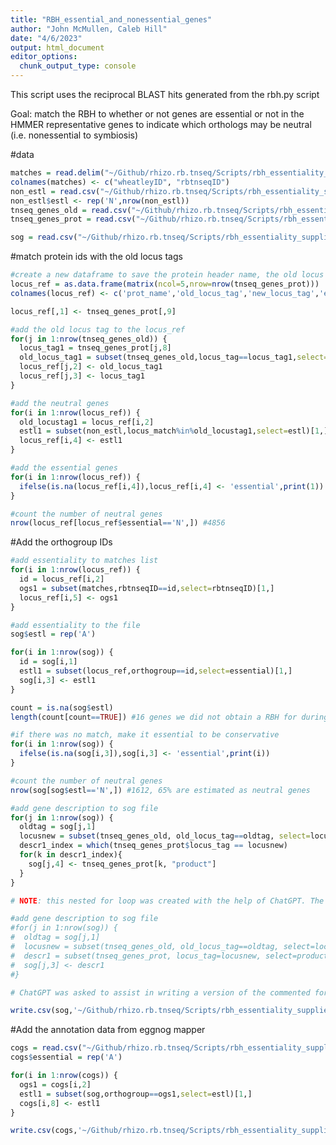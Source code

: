 ---
title: "RBH_essential_and_nonessential_genes"
author: "John McMullen, Caleb Hill"
date: "4/6/2023"
output: html_document
editor_options: 
  chunk_output_type: console
---
This script uses the reciprocal BLAST hits generated from the rbh.py script

Goal: match the RBH to whether or not genes are essential or not in the HMMER representative genes to indicate which orthologs may be neutral (i.e. nonessential to symbiosis)

#data
```{r}
matches = read.delim("~/Github/rhizo.rb.tnseq/Scripts/rbh_essentiality_supplies/out_smeliplant.txt",header=FALSE)
colnames(matches) <- c("wheatleyID", "rbtnseqID")
non_estl = read.csv("~/Github/rhizo.rb.tnseq/Scripts/rbh_essentiality_supplies/Rlv_nonessential gene list.csv")
non_estl$estl <- rep('N',nrow(non_estl))
tnseq_genes_old = read.csv("~/Github/rhizo.rb.tnseq/Scripts/rbh_essentiality_supplies/old_annotations_smeliplant.csv")
tnseq_genes_prot = read.csv("~/Github/rhizo.rb.tnseq/Scripts/rbh_essentiality_supplies/proteins_smeli.csv")

sog = read.csv("~/Github/rhizo.rb.tnseq/Scripts/rbh_essentiality_supplies/aaseq2_smeliplant.csv") #sog = single orthologous genes
```

#match protein ids with the old locus tags
```{r}
#create a new dataframe to save the protein header name, the old locus tag and add the essentiality of the gene
locus_ref = as.data.frame(matrix(ncol=5,nrow=nrow(tnseq_genes_prot)))
colnames(locus_ref) <- c('prot_name','old_locus_tag','new_locus_tag','essential','orthogroup')

locus_ref[,1] <- tnseq_genes_prot[,9]

#add the old locus tag to the locus_ref
for(j in 1:nrow(tnseq_genes_old)) {
  locus_tag1 = tnseq_genes_prot[j,8]
  old_locus_tag1 = subset(tnseq_genes_old,locus_tag==locus_tag1,select=old_locus_tag)[1,]
  locus_ref[j,2] <- old_locus_tag1
  locus_ref[j,3] <- locus_tag1
}

#add the neutral genes
for(i in 1:nrow(locus_ref)) {
  old_locustag1 = locus_ref[i,2]
  estl1 = subset(non_estl,locus_match%in%old_locustag1,select=estl)[1,]
  locus_ref[i,4] <- estl1
}

#add the essential genes
for(i in 1:nrow(locus_ref)) {
  ifelse(is.na(locus_ref[i,4]),locus_ref[i,4] <- 'essential',print(1))
}

#count the number of neutral genes
nrow(locus_ref[locus_ref$essential=='N',]) #4856
```

#Add the orthogroup IDs
```{r}


#add essentiality to matches list
for(i in 1:nrow(locus_ref)) {
  id = locus_ref[i,2]
  ogs1 = subset(matches,rbtnseqID==id,select=rbtnseqID)[1,]
  locus_ref[i,5] <- ogs1
}

#add essentiality to the file
sog$estl = rep('A')

for(i in 1:nrow(sog)) {
  id = sog[i,1]
  estl1 = subset(locus_ref,orthogroup==id,select=essential)[1,]
  sog[i,3] <- estl1
}

count = is.na(sog$estl)
length(count[count==TRUE]) #16 genes we did not obtain a RBH for during analysis.

#if there was no match, make it essential to be conservative
for(i in 1:nrow(sog)) {
  ifelse(is.na(sog[i,3]),sog[i,3] <- 'essential',print(i))
}

#count the number of neutral genes
nrow(sog[sog$estl=='N',]) #1612, 65% are estimated as neutral genes

#add gene description to sog file
for(j in 1:nrow(sog)) {
  oldtag = sog[j,1]
  locusnew = subset(tnseq_genes_old, old_locus_tag==oldtag, select=locus_tag)[1,]
  descr1_index = which(tnseq_genes_prot$locus_tag == locusnew)
  for(k in descr1_index){
    sog[j,4] <- tnseq_genes_prot[k, "product"]
  }
}

# NOTE: this nested for loop was created with the help of ChatGPT. The original for loop, provided here, did not work properly:

#add gene description to sog file
#for(j in 1:nrow(sog)) {
#  oldtag = sog[j,1]
#  locusnew = subset(tnseq_genes_old, old_locus_tag==oldtag, select=locus_tag)[1,]
#  descr1 = subset(tnseq_genes_prot, locus_tag=locusnew, select=product)[1,]
#  sog[j,3] <- descr1
#}

# ChatGPT was asked to assist in writing a version of the commented for loop which would successfully iterate across all entries in the tnseq_genes_prot$product column. It was specified in-prompt that an optimized, nested structure would be necessary to accomplish this; ChatGPT provided the which() argument and wrote the syntax of the second for loop.

write.csv(sog,'~/Github/rhizo.rb.tnseq/Scripts/rbh_essentiality_supplies/smeliplant_neutral.csv')
```

#Add the annotation data from eggnog mapper
```{r}
cogs = read.csv("~/Github/rhizo.rb.tnseq/Scripts/rbh_essentiality_supplies/emapper_analysis_smeliplant.csv")
cogs$essential = rep('A')

for(i in 1:nrow(cogs)) {
  ogs1 = cogs[i,2]
  estl1 = subset(sog,orthogroup==ogs1,select=estl)[1,]
  cogs[i,8] <- estl1
}

write.csv(cogs,'~/Github/rhizo.rb.tnseq/Scripts/rbh_essentiality_supplies/smeliplant_neutral_cog.csv')
```

